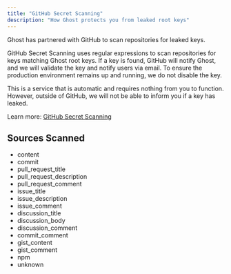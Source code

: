 ```yaml
---
title: "GitHub Secret Scanning"
description: "How Ghost protects you from leaked root keys"
---
```


Ghost has partnered with GitHub to scan repositories for leaked keys.

GitHub Secret Scanning uses regular expressions to scan repositories for keys matching Ghost root keys. If a key is found, GitHub will notify Ghost, and we will validate the key and notify users via email. To ensure the production environment remains up and running, we do not disable the key.

This is a service that is automatic and requires nothing from you to function. However, outside of GitHub, we will not be able to inform you if a key has leaked.

Learn more: [GitHub Secret Scanning](https://docs.github.com/en/code-security/secret-scanning) 

## Sources Scanned

- content
- commit
- pull_request_title
- pull_request_description
- pull_request_comment
- issue_title
- issue_description
- issue_comment
- discussion_title
- discussion_body
- discussion_comment
- commit_comment
- gist_content
- gist_comment
- npm
- unknown



